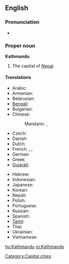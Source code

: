 ==English==

===Pronunciation===
* {{rhymes|uː}}

===Proper noun===
'''Kathmandu'''

# The capital of [[Nepal]].

====Translations====
{{trans-top|Kathmandu}}
* Arabic: {{t|ar|كاثماندو|m|tr=kathmaandu|sc=Arab}}
* Armenian: {{t|hy|Կատմանդու|tr=Katmandu|sc=Armn}}
* Belarusian: {{t|be|Катманду|m|tr=Katmandú|sc=Cyrl}}
* [[Bengali]]: {{t|bn|কাঠমান্ডু|sc=Beng}}
* Bulgarian: {{t|bg|Катманду|m|tr=Katmandu|sc=Cyrl}}
* Chinese:
*: Mandarin: {{t|zh|加德滿都|sc=Hani}},  {{t|zh|加德满都|tr=Jiādémǎndū|sc=Hani}}
* Czech: {{t|cs|Káthmándú|m}}
* Danish: {{t|da|Katmandu}}
* Dutch: {{t-|nl|Kathmandu}}
* French: {{t|fr|Katmandou|m}},  {{t|fr|Kathmandu|m}},  {{t|fr|Kātmāndū|m}}
* German: {{t-|de|Kathmandu|n}}
* Greek: {{t|el|Κατμαντού|sc=Grek}}
* [[Gujarati]]: {{t|gu|કાઠમંડુ|sc=Gujr}}
{{trans-mid}}
* Hebrew: {{t|he|קטמנדו|sc=Hebr}}
* Indonesian: {{t-|id|Kathmandu|xs=Indonesian}}
* Japanese: {{t|ja|カトマンズ|tr=Katomanzu|sc=Jpan}}
* Korean: {{t|ko|카트만두|tr=Kateumandu|sc=Kore}}
* Nepali: {{t|ne|काठमांडौ|tr=Kāṭhmāṛəuṁ|sc=Deva}}
* Polish: {{t|pl|Katmandu|m}}
* Portuguese: {{t|pt|Katmandu|m}}
* Russian: {{qualifier|indeclinable}} {{t|ru|Катманду|m|tr=Katmandú|sc=Cyrl}}
* Spanish: {{t|es|Katmandú|m}}
* [[Tamil]]: {{t|ta|காட்மாண்டூ|sc=Taml}}
* Thai: {{t|th|กาฐมาณฑุ|sc=Thai}}
* Ukrainian: {{t|uk|Катманду|m|tr=Katmandú|sc=Cyrl}}
* Vietnamese: {{t|vi|Kathmandu}}
{{trans-bottom}}

[[Category:Capital cities]]

[[hu:Kathmandu]]
[[ro:Kathmandu]]